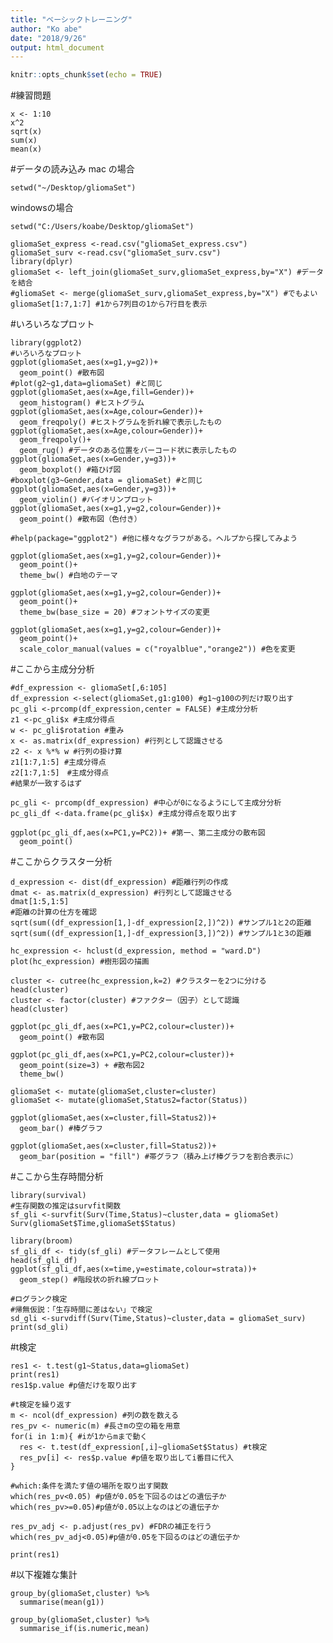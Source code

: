 ```yaml
---
title: "ベーシックトレーニング"
author: "Ko abe"
date: "2018/9/26"
output: html_document
---
```


```r
knitr::opts_chunk$set(echo = TRUE)
```

#練習問題
```
x <- 1:10
x^2
sqrt(x)
sum(x)
mean(x)
```
#データの読み込み
mac の場合
```
setwd("~/Desktop/gliomaSet")
```
windowsの場合
```
setwd("C:/Users/koabe/Desktop/gliomaSet")
```
```
gliomaSet_express <-read.csv("gliomaSet_express.csv")
gliomaSet_surv <-read.csv("gliomaSet_surv.csv")
library(dplyr)
gliomaSet <- left_join(gliomaSet_surv,gliomaSet_express,by="X") #データを結合
#gliomaSet <- merge(gliomaSet_surv,gliomaSet_express,by="X") #でもよい
gliomaSet[1:7,1:7] #1から7列目の1から7行目を表示
```
#いろいろなプロット
```
library(ggplot2)
#いろいろなプロット
ggplot(gliomaSet,aes(x=g1,y=g2))+
  geom_point() #散布図
#plot(g2~g1,data=gliomaSet) #と同じ
ggplot(gliomaSet,aes(x=Age,fill=Gender))+
  geom_histogram() #ヒストグラム
ggplot(gliomaSet,aes(x=Age,colour=Gender))+
  geom_freqpoly() #ヒストグラムを折れ線で表示したもの
ggplot(gliomaSet,aes(x=Age,colour=Gender))+
  geom_freqpoly()+
  geom_rug() #データのある位置をバーコード状に表示したもの
ggplot(gliomaSet,aes(x=Gender,y=g3))+
  geom_boxplot() #箱ひげ図
#boxplot(g3~Gender,data = gliomaSet) #と同じ
ggplot(gliomaSet,aes(x=Gender,y=g3))+
  geom_violin() #バイオリンプロット
ggplot(gliomaSet,aes(x=g1,y=g2,colour=Gender))+
  geom_point() #散布図（色付き）

#help(package="ggplot2") #他に様々なグラフがある。ヘルプから探してみよう

ggplot(gliomaSet,aes(x=g1,y=g2,colour=Gender))+
  geom_point()+
  theme_bw() #白地のテーマ

ggplot(gliomaSet,aes(x=g1,y=g2,colour=Gender))+
  geom_point()+
  theme_bw(base_size = 20) #フォントサイズの変更

ggplot(gliomaSet,aes(x=g1,y=g2,colour=Gender))+
  geom_point()+
  scale_color_manual(values = c("royalblue","orange2")) #色を変更
```
#ここから主成分分析
```
#df_expression <- gliomaSet[,6:105]
df_expression <-select(gliomaSet,g1:g100) #g1~g100の列だけ取り出す
pc_gli <-prcomp(df_expression,center = FALSE) #主成分分析
z1 <-pc_gli$x #主成分得点
w <- pc_gli$rotation #重み
x <- as.matrix(df_expression) #行列として認識させる
z2 <- x %*% w #行列の掛け算
z1[1:7,1:5] #主成分得点
z2[1:7,1:5]　#主成分得点
#結果が一致するはず

pc_gli <- prcomp(df_expression) #中心が0になるようにして主成分分析
pc_gli_df <-data.frame(pc_gli$x) #主成分得点を取り出す

ggplot(pc_gli_df,aes(x=PC1,y=PC2))+ #第一、第二主成分の散布図
  geom_point()
```
#ここからクラスター分析
```
d_expression <- dist(df_expression) #距離行列の作成
dmat <- as.matrix(d_expression) #行列として認識させる
dmat[1:5,1:5]
#距離の計算の仕方を確認
sqrt(sum((df_expression[1,]-df_expression[2,])^2)) #サンプル1と2の距離
sqrt(sum((df_expression[1,]-df_expression[3,])^2)) #サンプル1と3の距離

hc_expression <- hclust(d_expression, method = "ward.D")
plot(hc_expression) #樹形図の描画

cluster <- cutree(hc_expression,k=2) #クラスターを2つに分ける
head(cluster)
cluster <- factor(cluster) #ファクター（因子）として認識
head(cluster)

ggplot(pc_gli_df,aes(x=PC1,y=PC2,colour=cluster))+
  geom_point() #散布図

ggplot(pc_gli_df,aes(x=PC1,y=PC2,colour=cluster))+
  geom_point(size=3) + #散布図2
  theme_bw()

gliomaSet <- mutate(gliomaSet,cluster=cluster)
gliomaSet <- mutate(gliomaSet,Status2=factor(Status))

ggplot(gliomaSet,aes(x=cluster,fill=Status2))+
  geom_bar() #棒グラフ

ggplot(gliomaSet,aes(x=cluster,fill=Status2))+
  geom_bar(position = "fill") #帯グラフ（積み上げ棒グラフを割合表示に）
```
#ここから生存時間分析
```
library(survival) 
#生存関数の推定はsurvfit関数
sf_gli <-survfit(Surv(Time,Status)~cluster,data = gliomaSet)
Surv(gliomaSet$Time,gliomaSet$Status)

library(broom)
sf_gli_df <- tidy(sf_gli) #データフレームとして使用
head(sf_gli_df)
ggplot(sf_gli_df,aes(x=time,y=estimate,colour=strata))+
  geom_step() #階段状の折れ線プロット

#ログランク検定
#帰無仮説：「生存時間に差はない」で検定
sd_gli <-survdiff(Surv(Time,Status)~cluster,data = gliomaSet_surv)
print(sd_gli)
```

#t検定
```
res1 <- t.test(g1~Status,data=gliomaSet)
print(res1)
res1$p.value #p値だけを取り出す

#t検定を繰り返す
m <- ncol(df_expression) #列の数を数える
res_pv <- numeric(m) #長さmの空の箱を用意 
for(i in 1:m){ #iが1からmまで動く
  res <- t.test(df_expression[,i]~gliomaSet$Status) #t検定
  res_pv[i] <- res$p.value #p値を取り出してi番目に代入
}

#which:条件を満たす値の場所を取り出す関数
which(res_pv<0.05) #p値が0.05を下回るのはどの遺伝子か
which(res_pv>=0.05)#p値が0.05以上なのはどの遺伝子か

res_pv_adj <- p.adjust(res_pv) #FDRの補正を行う
which(res_pv_adj<0.05)#p値が0.05を下回るのはどの遺伝子か

print(res1)
```
#以下複雑な集計
```
group_by(gliomaSet,cluster) %>% 
  summarise(mean(g1))

group_by(gliomaSet,cluster) %>% 
  summarise_if(is.numeric,mean)
```